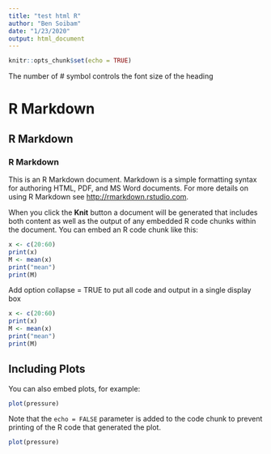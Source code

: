 ---
title: "test html R"
author: "Ben Soibam"
date: "1/23/2020"
output: html_document
---

```{r setup, include=FALSE}
knitr::opts_chunk$set(echo = TRUE)
```
The number of # symbol controls the font size of the heading

# R Markdown
## R Markdown
### R Markdown

This is an R Markdown document. Markdown is a simple formatting syntax for authoring HTML, PDF, and MS Word documents. For more details on using R Markdown see <http://rmarkdown.rstudio.com>.

When you click the **Knit** button a document will be generated that includes both content as well as the output of any embedded R code chunks within the document. You can embed an R code chunk like this:

```{r}
x <- c(20:60)
print(x)
M <- mean(x)
print("mean")
print(M)
```

Add option collapse = TRUE to put all code and output in a single display box

```{r,collapse = TRUE}
x <- c(20:60)
print(x)
M <- mean(x)
print("mean")
print(M)
```


## Including Plots

You can also embed plots, for example:

```{r pressure1, echo=TRUE}
plot(pressure)
```


Note that the `echo = FALSE` parameter is added to the code chunk to prevent printing of the R code that generated the plot.

```{r pressure2, echo=FALSE}
plot(pressure)
```



